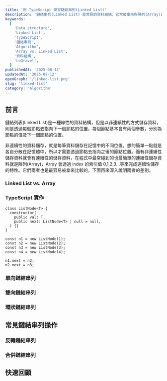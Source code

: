 ```yaml
---
title: '用 TypeScript 學習鏈結串列(Linked List)'
description: '鏈結串列(Linked List) 是常見的資料結構，它常被拿來與陣列(Array)比較，本文會講述鏈結串列的基本概念，並使用 TypeScript 撰寫範例程式碼，及說明會碰到的資料操作(反轉、合併等)。'
keywords:
  [
    'Data structure',
    'Linked List',
    'TypeScript',
    '鏈結串列',
    'Algorithm',
    'Array vs. Linked List',
    '資料結構',
    'LoGravel',
  ]
publishedAt: '2025-08-12'
updatedAt: '2025-08-12'
openGraph: '/linked-list.png'
slug: 'linked-list'
category: 'Algorithm'
---
```


## 前言

鏈結列表(Linked List)是一種線性的資料結構，但是以非連續性的方式儲存資料，則是透過每個節點去指向下一個節點的位置，每個節點基本會有兩個參數，分別為節點的值及下一個節點的位置。

非連續性的資料儲存，就是每筆資料儲存在記憶中的不同位置，想的簡單一點就是各自分散在記憶體中，所以才需要透過節點去指向之後的節點位置。而有非連續性儲存資料就會有連續性的儲存資料，在程式中最常碰到的也最簡單的連續性儲存資料就是陣列(Array)，Array 會透過 index 的索引值 0,1,2,3...等來完成連續性儲存的特性。它們兩者也是最容易被拿來比較的，下面再來深入說明兩者的差別。

### Linked List vs. Array

### TypeScript 實作

```tsx
class ListNode<T> {
  constructor(
    public val: T,
    public next: ListNode<T> | null = null,
  ) {}
}

const n1 = new ListNode(1);
const n2 = new ListNode(2);
const n3 = new ListNode(3);
const n4 = new ListNode(4);

n1.next = n2;
n2.next = n3;
```

### 單向鏈結串列

### 雙向鏈結串列

### 環狀鏈結串列

## 常見鏈結串列操作

### 反轉鏈結串列

### 合併鏈結串列

## 快速回顧
